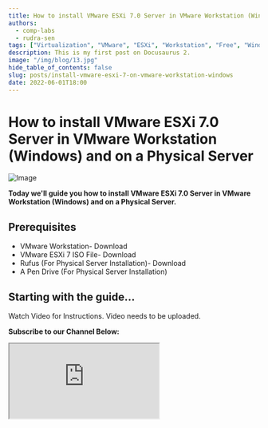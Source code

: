 ```yaml
---
title: How to install VMware ESXi 7.0 Server in VMware Workstation (Windows) and on a Physical Server
authors:
  - comp-labs
  - rudra-sen
tags: ["Virtualization", "VMware", "ESXi", "Workstation", "Free", "Windows"]
description: This is my first post on Docusaurus 2.
image: "/img/blog/13.jpg"
hide_table_of_contents: false
slug: posts/install-vmware-esxi-7-on-vmware-workstation-windows
date: 2022-06-01T18:00
---
```


# How to install VMware ESXi 7.0 Server in VMware Workstation (Windows) and on a Physical Server

![Image](/img/blog/13.jpg)

**Today we'll guide you how to install VMware ESXi 7.0 Server in VMware Workstation (Windows) and on a Physical Server.**

<!-- truncate -->

## Prerequisites

- VMware Workstation- Download
- VMware ESXi 7 ISO File- Download
- Rufus (For Physical Server Installation)- Download
- A Pen Drive (For Physical Server Installation)

## Starting with the guide...

Watch Video for Instructions.
Video needs to be uploaded.

**Subscribe to our Channel Below:**

<iframe
  src="https://complabs.in/html/subscribe.html"
  title="Subscribe Comp Labs"
  height="150"
></iframe>
